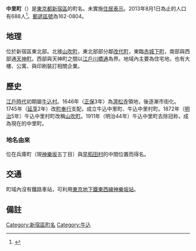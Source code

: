 {{Pathnav|日本|東京都|新宿區|name=中里町|frame=1}}
{{Infobox Settlement
|official_name = 中里町
|native_name =
|settlement_type = [[町|町]]
|image_skyline =
|imagesize =
|image_caption =
|image_flag =
|image_seal =
| image_map =
| map_caption =
| pushpin_map =
|subdivision_type = [[國家|國家]]
|subdivision_name = [[File:Flag_of_Japan.svg|border]] [[日本|日本]]
|subdivision_type1 = [[都道府縣|都道府縣]]
|subdivision_name1 = [[File:Flag_of_Tokyo_Prefecture.svg|25px]] [[東京都|東京都]]
|subdivision_type2 = [[東京都區部|特別區]]
|subdivision_name2 = [[File:Flag_of_Shinjuku,_Tokyo.svg|25px]] [[新宿區|新宿區]]
|established_title =
|established_date =
|government_type =
|leader_title =
|leader_name =
|area_magnitude =
|area_total_sq_mi =
|area_total_km2 =
|area_land_sq_mi =
|area_land_km2 =
|area_urban_sq_mi =
|area_urban_km2 =
|area_metro_km2 =
|area_metro_sq_mi =
|population_as_of= 2013年（平成25年）8月1日
|population_footnotes =
|population_total = 688
|population_urban =
|population_metro =
|population_density_sq_mi =
|population_density_km2 =
| timezone = [[日本標準時間|JST]]
| utc_offset = +9
|timezone_DST =
|utc_offset_DST =
|latd=|latm=|lats=|latNS=
|longd=|longm=|longs=|longEW=
|elevation_footnotes=
|elevation_m =
|elevation_ft =
|postal_code_type = [[郵遞區號|郵遞區號]]
|postal_code =
|area_code =
|website =
|footnotes =
}}
'''中里町'''（{{jpn|j=中里町|hg=なかざとちょう|rm=Nakazatochō|f=y}}）是[[東京都|東京都]][[新宿區|新宿區]]的町名。未實施[[住居表示|住居表示]]。2013年8月1日為止的人口有688人<ref>{{Cite web |url=http://www.city.shinjuku.lg.jp/content/000130038.xls |title=新宿区　住民基本台帳の町丁別世帯数及び男女別人口（日本人と外国人の合計） |accessdate=2013-08-10 |archive-date=2014-08-19 |archive-url=https://web.archive.org/web/20140819083633/http://www.city.shinjuku.lg.jp/content/000130038.xls |dead-url=no }}</ref>。[[郵遞區號|郵遞區號]]為162-0804。

== 地理 ==
位於新宿區東北部。北接[[山吹町_(新宿區)|山吹町]]，東北部部分鄰[[改代町|改代町]]，東臨[[赤城下町|赤城下町]]，南部與西部通[[天神町_(新宿區)|天神町]]。西部與天神町之間以[[江戶川橋通|江戶川橋通]]為界。地域內主要為住宅地，也有大樓、公寓、與印刷裝訂相關企業。

== 歷史 ==
[[江戶時代|江戶時代]]初期屬[[牛込村|牛込村]]。1646年（[[正保|正保]]3年）為[[濟松寺|濟松寺]]領地，後逐漸市街化。1745年（[[延享|延享]]2年）改[[町奉行|町奉行]]支配，成立牛込中里町、牛込中里村町。1872年（[[明治|明治]]5年）牛込中里村町改稱[[山吹町_(新宿區)|山吹町]]。1911年（明治44年）牛込中里町去除冠称，成為現在的中里町。

=== 地名由來 ===
位在兵庫町（現[[神樂坂|神樂坂]]五丁目）與[[早稻田|早稻田村]]的中間位置而得名。

==交通==
町域內沒有鐵路車站，可利用[[東京地下鐵東西線|東京地下鐵東西線]][[神樂坂站|神樂坂站]]。

== 備註 ==
{{reflist}}

{{新宿區的町名}}

{{DEFAULTSORT:Nakazadocho}}
[[Category:新宿區町名|Category:新宿區町名]]
[[Category:牛込|Category:牛込]]